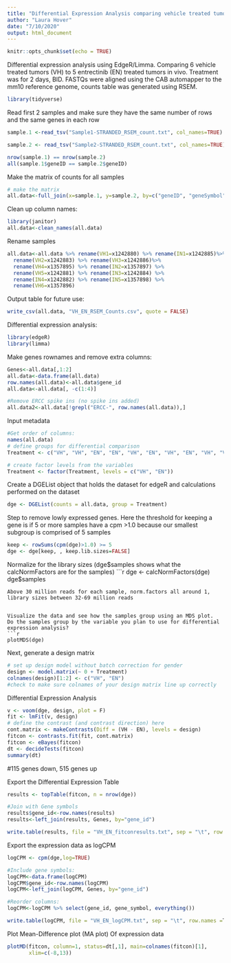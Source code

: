 ```yaml
---
title: "Differential Expression Analysis comparing vehicle treated tumor to Entrectinib treated tumor in vivo"
author: "Laura Hover"
date: "7/10/2020"
output: html_document
---
```

```r
knitr::opts_chunk$set(echo = TRUE)
```

Differential expression analysis using EdgeR/Limma.  Comparing 6 vehicle treated tumors (VH) to 5 entrectinib (EN) treated tumors in vivo.
Treatment was for 2 days, BID.  FASTQs were aligned using the CAB automapper to the mm10 reference genome, counts table was generated using RSEM.

```r
library(tidyverse)
```

Read first 2 samples and make sure they have the same number of rows and the same genes in each row
```r
sample.1 <-read_tsv("Sample1-STRANDED_RSEM_count.txt", col_names=TRUE)

sample.2 <- read_tsv("Sample2-STRANDED_RSEM_count.txt", col_names=TRUE)

nrow(sample.1) == nrow(sample.2)
all(sample.1$geneID == sample.2$geneID)
```

Make the matrix of counts for all samples
```r
# make the matrix
all.data<-full_join(x=sample.1, y=sample.2, by=c("geneID", "geneSymbol", "bioType", "annotationLevel"))
```

Clean up column names:
```r
library(janitor)
all.data<-clean_names(all.data)
```


Rename samples
```r
all.data<-all.data %>% rename(VH1=x1242880) %>% rename(IN1=x1242885)%>%
  rename(VH2=x1242883) %>% rename(VH3=x1242886)%>%
  rename(VH4=x1357895) %>% rename(IN2=x1357897) %>%
  rename(VH5=x1242881) %>% rename(IN3=x1242884) %>%
  rename(IN4=x1242882) %>% rename(IN5=x1357898) %>%
  rename(VH6=x1357896)
```


Output table for future use:
```r
write_csv(all.data, "VH_EN_RSEM_Counts.csv", quote = FALSE)

```

Differential expression analysis:
```r
library(edgeR)
library(limma)
```


Make genes rownames and remove extra columns:
```r
Genes<-all.data[,1:2]
all.data<-data.frame(all.data)
row.names(all.data)<-all.data$gene_id
all.data<-all.data[, -c(1:4)]

#Remove ERCC spike ins (no spike ins added)
all.data2<-all.data[!grepl("ERCC-", row.names(all.data)),]
```



Input metadata
```r
#Get order of columns:
names(all.data)
# define groups for differential comparison
Treatment <- c("VH", "VH", "EN", "EN", "VH", "EN", "VH", "EN", "VH", "VH","EN")

# create factor levels from the variables
Treatment <- factor(Treatment, levels = c("VH", "EN"))

```

Create a DGEList object that holds the dataset for edgeR and calculations performed on the dataset
```r
dge <- DGEList(counts = all.data, group = Treatment)
```

Step to remove lowly expressed genes.  Here the threshold for keeping a gene is if 5 or more samples have a cpm >1.0 because our smallest subgroup is comprised of 5 samples
```r
keep <- rowSums(cpm(dge)>1.0) >= 5 
dge <- dge[keep, , keep.lib.sizes=FALSE]
```

Normalize for the library sizes (dge$samples shows what the calcNormFactors are for the samples)
```r
dge <- calcNormFactors(dge)
dge$samples
```
Above 30 million reads for each sample, norm.factors all around 1, library sizes between 32-69 million reads


Visualize the data and see how the samples group using an MDS plot.  
Do the samples group by the variable you plan to use for differential expression analysis?
```r
plotMDS(dge)
```

Next, generate a design matrix
```r
# set up design model without batch correction for gender
design <- model.matrix(~ 0 + Treatment)
colnames(design)[1:2] <- c("VH", "EN")
#check to make sure colnames of your design matrix line up correctly
```


Differential Expression Analysis
```r
v <- voom(dge, design, plot = F)
fit <- lmFit(v, design)
# define the contrast (and contrast direction) here
cont.matrix <- makeContrasts(Diff = (VH - EN), levels = design)
fitcon <- contrasts.fit(fit, cont.matrix)
fitcon <- eBayes(fitcon)
dt <- decideTests(fitcon)
summary(dt)
```

#115 genes down, 515 genes up



Export the Differential Expression Table
```r
results <- topTable(fitcon, n = nrow(dge))

#Join with Gene symbols
results$gene_id<-row.names(results)
results<-left_join(results, Genes, by="gene_id")

write.table(results, file = "VH_EN_fitconresults.txt", sep = "\t", row.names = T, quote = F)
```

Export the expression data as logCPM
```r
logCPM <- cpm(dge,log=TRUE)

#Include gene symbols:
logCPM<-data.frame(logCPM)
logCPM$gene_id<-row.names(logCPM)
logCPM<-left_join(logCPM, Genes, by="gene_id")

#Reorder columns:
logCPM<-logCPM %>% select(gene_id, gene_symbol, everything())

write.table(logCPM, file = "VH_EN_logCPM.txt", sep = "\t", row.names =T, quote = F)
```

Plot Mean-Difference plot (MA plot) Of expression data
```r
plotMD(fitcon, column=1, status=dt[,1], main=colnames(fitcon)[1], 
       xlim=c(-8,13))
```


